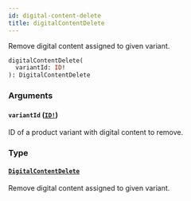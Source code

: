 ```yaml
---
id: digital-content-delete
title: digitalContentDelete
---
```


Remove digital content assigned to given variant.

```graphql
digitalContentDelete(
  variantId: ID!
): DigitalContentDelete

```

### Arguments

#### `variantId` ([`ID!`](/docs/developer/api-reference/scalars/id))

ID of a product variant with digital content to remove.

### Type

#### [`DigitalContentDelete`](/docs/developer/api-reference/objects/digital-content-delete)

Remove digital content assigned to given variant.
